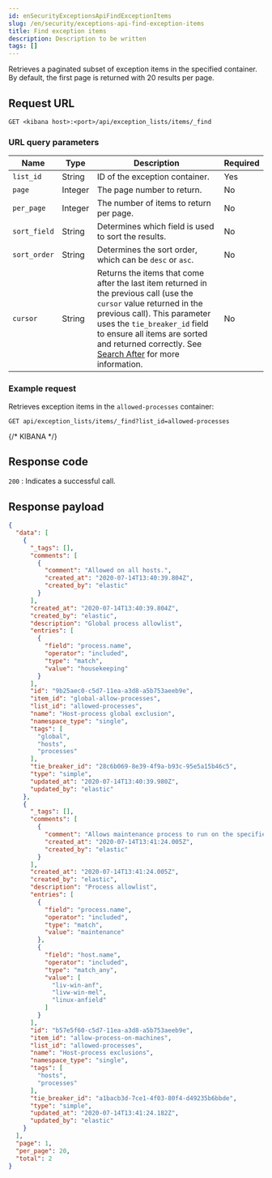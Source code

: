 ```yaml
---
id: enSecurityExceptionsApiFindExceptionItems
slug: /en/security/exceptions-api-find-exception-items
title: Find exception items
description: Description to be written
tags: []
---
```


<div id="exceptions-api-find-exception-items"></div>

Retrieves a paginated subset of exception items in the specified container. By
default, the first page is returned with 20 results per page.

## Request URL

`GET <kibana host>:<port>/api/exception_lists/items/_find`

### URL query parameters

| Name | Type | Description | Required |
|---|---|---|---|
| `list_id` | String | ID of the <DocLink id="enSecurityExceptionsApiCreateContainer">exception container</DocLink>. | Yes |
| `page` | Integer | The page number to return. | No |
| `per_page` | Integer | The number of items to return per page. | No |
| `sort_field` | String | Determines which field is used to sort the results. | No |
| `sort_order` | String | Determines the sort order, which can be `desc` or `asc`. | No |
| `cursor` | String | Returns the items that come after the last item returned in the previous call (use the `cursor` value returned in the previous call). This parameter uses the `tie_breaker_id` field to ensure all items are sorted and returned correctly. See [Search After](((ref))/search-request-body.html#request-body-search-search-after) for more information. | No |

### Example request

Retrieves exception items in the `allowed-processes` container:

```console
GET api/exception_lists/items/_find?list_id=allowed-processes
```
{/* KIBANA */}

## Response code

`200` 
    : Indicates a successful call.

## Response payload

```json
{
  "data": [
    {
      "_tags": [],
      "comments": [
        {
          "comment": "Allowed on all hosts.",
          "created_at": "2020-07-14T13:40:39.804Z",
          "created_by": "elastic"
        }
      ],
      "created_at": "2020-07-14T13:40:39.804Z",
      "created_by": "elastic",
      "description": "Global process allowlist",
      "entries": [
        {
          "field": "process.name",
          "operator": "included",
          "type": "match",
          "value": "housekeeping"
        }
      ],
      "id": "9b25aec0-c5d7-11ea-a3d8-a5b753aeeb9e",
      "item_id": "global-allow-processes",
      "list_id": "allowed-processes",
      "name": "Host-process global exclusion",
      "namespace_type": "single",
      "tags": [
        "global",
        "hosts",
        "processes"
      ],
      "tie_breaker_id": "28c6b069-8e39-4f9a-b93c-95e5a15b46c5",
      "type": "simple",
      "updated_at": "2020-07-14T13:40:39.980Z",
      "updated_by": "elastic"
    },
    {
      "_tags": [],
      "comments": [
        {
          "comment": "Allows maintenance process to run on the specified machines",
          "created_at": "2020-07-14T13:41:24.005Z",
          "created_by": "elastic"
        }
      ],
      "created_at": "2020-07-14T13:41:24.005Z",
      "created_by": "elastic",
      "description": "Process allowlist",
      "entries": [
        {
          "field": "process.name",
          "operator": "included",
          "type": "match",
          "value": "maintenance"
        },
        {
          "field": "host.name",
          "operator": "included",
          "type": "match_any",
          "value": [
            "liv-win-anf",
            "livw-win-mel",
            "linux-anfield"
          ]
        }
      ],
      "id": "b57e5f60-c5d7-11ea-a3d8-a5b753aeeb9e",
      "item_id": "allow-process-on-machines",
      "list_id": "allowed-processes",
      "name": "Host-process exclusions",
      "namespace_type": "single",
      "tags": [
        "hosts",
        "processes"
      ],
      "tie_breaker_id": "a1bacb3d-7ce1-4f03-80f4-d49235b6bbde",
      "type": "simple",
      "updated_at": "2020-07-14T13:41:24.182Z",
      "updated_by": "elastic"
    }
  ],
  "page": 1,
  "per_page": 20,
  "total": 2
}
```
